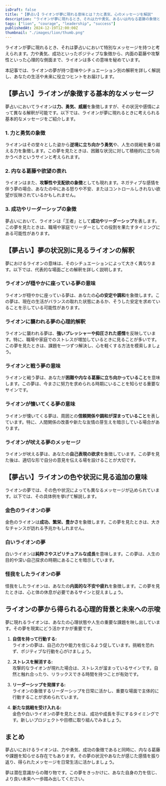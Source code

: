 ```yaml
---
isDraft: false
title: "【夢占い】ライオンが夢に現れる意味とは？力と勇気、心のメッセージを解説"
description: "ライオンが夢に現れるとき、それは力や勇気、あるいは内なる葛藤の象徴として特別な意味を持つ場合があります。夢占いの視点から、ライオンが示す心理的、スピリチュアルなメッセージを紐解き、あなたの生活や未来に活かせるヒントをお届けします。"
tags: ["lion", "courage", "leadership", "success"]
publishedAt: 2024-12-19T12:00:00Z
thumbnail: "./images/lion/thumb.png"
---
```


ライオンが夢に現れるとき、それは夢占いにおいて特別なメッセージを持つと考えられます。力や勇気、成功といったポジティブな象徴から、内面の葛藤や攻撃性といった心理的な側面まで、ライオンは多くの意味を秘めています。

本記事では、ライオンの夢が持つ意味やシチュエーション別の解釈を詳しく解説し、あなたの生活や未来に役立つヒントをお届けします。

<TableOfContents />

<AdUnit />

## 【夢占い】ライオンが象徴する基本的なメッセージ

夢占いにおいてライオンは<strong>力、勇気、威厳</strong>を象徴しますが、その状況や感情によって異なる解釈が可能です。以下では、ライオンが夢に現れるときに考えられる基本的なメッセージをご紹介します。

### 1. 力と勇気の象徴

ライオンはその堂々とした姿から<strong>逆境に立ち向かう勇気</strong>や、人生の挑戦を乗り越える力を象徴します。この夢を見たときは、困難な状況に対して積極的に立ち向かうべきというサインと考えられます。

### 2. 内なる葛藤や欲望の表れ

ライオンはまた、**攻撃性や支配欲の象徴**としても現れます。ネガティブな感情を伴う夢の場合、あなたの中にある怒りや不安、またはコントロールしきれない欲望が反映されているかもしれません。

### 3. 成功やリーダーシップの象徴

夢占いにおいて、ライオンは「王者」として<strong>成功やリーダーシップ</strong>を表します。この夢を見たときは、職場や家庭でリーダーとしての役割を果たすタイミングにある可能性があります。

<AdUnit />

## 【夢占い】夢の状況別に見るライオンの解釈

夢におけるライオンの意味は、そのシチュエーションによって大きく異なります。以下では、代表的な場面ごとの解釈を詳しく説明します。

### ライオンが穏やかに座っている夢の意味

ライオンが穏やかに座っている夢は、あなたの<strong>心の安定や調和</strong>を象徴します。この夢は、現在の生活がバランスの取れた状態にあるか、そうした安定を求めていることを示している可能性があります。

### ライオンに襲われる夢の心理的解釈

ライオンに襲われる夢は、**強いプレッシャーや抑圧された感情**を反映しています。特に、職場や家庭でのストレスが増加しているときに見ることが多いです。この夢を見たときは、課題を一つずつ解決し、心を軽くする方法を模索しましょう。

### ライオンと戦う夢の意味

ライオンと戦う夢は、あなたが**困難や内なる葛藤に立ち向かっていること**を意味します。この夢は、今まさに努力を求められる時期にいることを知らせる重要なサインです。

### ライオンが懐いてくる夢の意味

ライオンが懐いてくる夢は、周囲との<strong>信頼関係や調和が深まっていること</strong>を表しています。特に、人間関係の改善や新たな友情の芽生えを暗示している場合があります。

### ライオンが吠える夢のメッセージ

ライオンが吠える夢は、あなたの<strong>自己表現の欲求</strong>を象徴しています。この夢を見た後は、適切な形で自分の意見を伝える場を設けることが大切です。

<AdUnit />

## 【夢占い】ライオンの色や状況に見る追加の意味

ライオンの夢では、その色や状況によっても異なるメッセージが込められています。以下では、その具体例を挙げて解説します。

### 金色のライオンの夢

金色のライオンは<strong>成功、繁栄、豊かさ</strong>を象徴します。この夢を見たときは、大きなチャンスが訪れる予兆かもしれません。

### 白いライオンの夢

白いライオンは<strong>純粋さやスピリチュアルな成長</strong>を意味します。この夢は、人生の目的や深い自己探求の時期にあることを暗示しています。

### 怪我をしたライオンの夢

怪我をしたライオンは、あなたの<strong>内面的な不安や疲れ</strong>を象徴します。この夢を見たときは、心と体の休息が必要であるサインと捉えましょう。

<AdUnit />

## ライオンの夢から得られる心理的背景と未来への示唆

夢に現れるライオンは、あなたの心理状態や人生の重要な課題を映し出しています。その夢を現実にどう活かすかが重要です。

1. <strong>自信を持って行動する:</strong>
   <br />
   ライオンの夢は、自己の力や能力を信じるよう促しています。挑戦を恐れず、ポジティブな行動を心がけましょう。

2. <strong>ストレスを解消する:</strong>
   <br />
   攻撃的なライオンが現れた場合は、ストレスが溜まっているサインです。自然と触れ合ったり、リラックスできる時間を持つことが有効です。

3. <strong>リーダーシップを発揮する:</strong>
   <br />
   ライオンの象徴するリーダーシップを日常に活かし、重要な場面で主体的に行動することが求められています。

4. <strong>新たな挑戦を受け入れる:</strong>
   <br />
   金色や白いライオンの夢を見たときは、成功や成長を手にするタイミングです。新しいプロジェクトや目標に取り組んでみましょう。

<AdUnit />

## まとめ

夢占いにおけるライオンは、力や勇気、成功の象徴であると同時に、内なる葛藤や課題を知らせる存在でもあります。その夢の状況やあなたが感じた感情を振り返り、得られたメッセージを日常生活に活かしましょう。

夢は潜在意識からの贈り物です。この夢をきっかけに、あなた自身の力を信じ、より良い未来へ一歩踏み出してください。
